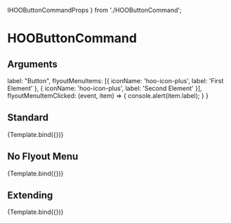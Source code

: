   IHOOButtonCommandProps
} from './HOOButtonCommand';

<Meta title="Atoms/Buttons/HOOButtonCommand" component={HOOButtonCommand} />

# HOOButtonCommand

## Arguments

<ArgsTable of={HOOButtonCommand} />

  label: "Button",
  flyoutMenuItems: [{ iconName: 'hoo-icon-plus', label: 'First Element' }, { iconName: 'hoo-icon-plus', label: 'Second Element' }],
  flyoutMenuItemClicked: (event, item) => {
    console.alert(item.label);
  }
}

## Standard
<Canvas>
  <Story 
    name="Standard"
    args = { 
      (function () {
        symset.initSymbols();
        const mergedArgs = JSON.parse(JSON.stringify(DefaultParams));
        return mergedArgs;
      })()
    }>
    {Template.bind({})}
  </Story>
</Canvas>

## No Flyout Menu
<Canvas>
  <Story 
    name="NoFlyoutMenu"
    args = { 
      (function () {
        const mergedArgs = JSON.parse(JSON.stringify(DefaultParams));
        mergedArgs["flyoutMenuItems"] = [];
        delete mergedArgs["flyoutMenuItemClicked"];
        return mergedArgs;
      })()
    }>
    {Template.bind({})}
  </Story>
</Canvas>

## Extending
<Canvas>
  <Story 
    name="Extending"
    args = { 
      (function () {
        const mergedArgs = JSON.parse(JSON.stringify(DefaultParams));
        mergedArgs["rootElementAttributes"] = { style: { backgroundColor: "pink" } };
        return mergedArgs;
      })()
    }>
    {Template.bind({})}
  </Story>
</Canvas>
